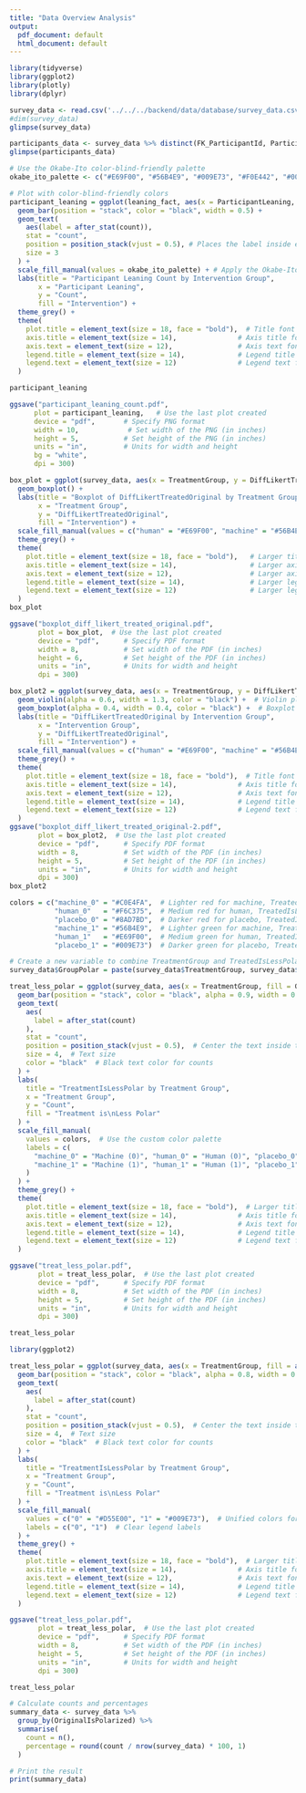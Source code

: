 ```yaml
---
title: "Data Overview Analysis"
output:
  pdf_document: default
  html_document: default
---
```


```r
library(tidyverse)
library(ggplot2)
library(plotly)
library(dplyr)
```

```r
survey_data <- read.csv('../../../backend/data/database/survey_data.csv')
#dim(survey_data)
glimpse(survey_data)
```

```r
participants_data <- survey_data %>% distinct(FK_ParticipantId, ParticipantLeaning, TreatmentGroup)
glimpse(participants_data)
```

```r
# Use the Okabe-Ito color-blind-friendly palette
okabe_ito_palette <- c("#E69F00", "#56B4E9", "#009E73", "#F0E442", "#0072B2", "#D55E00", "#CC79A7")

# Plot with color-blind-friendly colors
participant_leaning = ggplot(leaning_fact, aes(x = ParticipantLeaning, fill = TreatmentGroup)) +
  geom_bar(position = "stack", color = "black", width = 0.5) +
  geom_text(
    aes(label = after_stat(count)),
    stat = "count",
    position = position_stack(vjust = 0.5), # Places the label inside each stacked segment
    size = 3
  ) +
  scale_fill_manual(values = okabe_ito_palette) + # Apply the Okabe-Ito palette
  labs(title = "Participant Leaning Count by Intervention Group",
       x = "Participant Leaning",
       y = "Count",
       fill = "Intervention") +
  theme_grey() +
  theme(
    plot.title = element_text(size = 18, face = "bold"),  # Title font size and style
    axis.title = element_text(size = 14),               # Axis title font size
    axis.text = element_text(size = 12),                # Axis text font size
    legend.title = element_text(size = 14),             # Legend title font size
    legend.text = element_text(size = 12)               # Legend text font size
  )

participant_leaning

ggsave("participant_leaning_count.pdf", 
      plot = participant_leaning,   # Use the last plot created
      device = "pdf",       # Specify PNG format
      width = 10,            # Set width of the PNG (in inches)
      height = 5,           # Set height of the PNG (in inches)
      units = "in",         # Units for width and height
      bg = "white",
      dpi = 300)
```
```r
box_plot = ggplot(survey_data, aes(x = TreatmentGroup, y = DiffLikertTreatedOriginal, fill = TreatmentGroup)) +
  geom_boxplot() +
  labs(title = "Boxplot of DiffLikertTreatedOriginal by Treatment Group",
       x = "Treatment Group",
       y = "DiffLikertTreatedOriginal",
       fill = "Intervention") +
  scale_fill_manual(values = c("human" = "#E69F00", "machine" = "#56B4E9", "placebo" = "#009E73")) +  # Optional custom colors
  theme_grey() +
  theme(
    plot.title = element_text(size = 18, face = "bold"),   # Larger title
    axis.title = element_text(size = 14),                  # Larger axis titles
    axis.text = element_text(size = 12),                   # Larger axis labels
    legend.title = element_text(size = 14),                # Larger legend title
    legend.text = element_text(size = 12)                  # Larger legend text
  )
box_plot
```
```r
ggsave("boxplot_diff_likert_treated_original.pdf", 
       plot = box_plot,  # Use the last plot created
       device = "pdf",      # Specify PDF format
       width = 8,           # Set width of the PDF (in inches)
       height = 6,          # Set height of the PDF (in inches)
       units = "in",        # Units for width and height
       dpi = 300)
```

```r
box_plot2 = ggplot(survey_data, aes(x = TreatmentGroup, y = DiffLikertTreatedOriginal, fill = TreatmentGroup)) +
  geom_violin(alpha = 0.6, width = 1.3, color = "black") +  # Violin plot with transparency
  geom_boxplot(alpha = 0.4, width = 0.4, color = "black") +  # Boxplot properly aligned to fit inside the violin
  labs(title = "DiffLikertTreatedOriginal by Intervention Group",
       x = "Intervention Group",
       y = "DiffLikertTreatedOriginal",
       fill = "Intervention") +
  scale_fill_manual(values = c("human" = "#E69F00", "machine" = "#56B4E9", "placebo" = "#009E73")) +  # Custom color palette
  theme_grey() +
  theme(
    plot.title = element_text(size = 18, face = "bold"),  # Title font size and style
    axis.title = element_text(size = 14),               # Axis title font size
    axis.text = element_text(size = 12),                # Axis text font size
    legend.title = element_text(size = 14),             # Legend title font size
    legend.text = element_text(size = 12)               # Legend text font size
  )
ggsave("boxplot_diff_likert_treated_original-2.pdf", 
       plot = box_plot2,  # Use the last plot created
       device = "pdf",      # Specify PDF format
       width = 8,           # Set width of the PDF (in inches)
       height = 5,          # Set height of the PDF (in inches)
       units = "in",        # Units for width and height
       dpi = 300)
box_plot2

```

```r
colors = c("machine_0" = "#C0E4FA",  # Lighter red for machine, TreatedIsLessPolar = 0
           "human_0"   = "#F6C375",  # Medium red for human, TreatedIsLessPolar = 0
           "placebo_0" = "#8AD7BD",  # Darker red for placebo, TreatedIsLessPolar = 0
           "machine_1" = "#56B4E9",  # Lighter green for machine, TreatedIsLessPolar = 1
           "human_1"   = "#E69F00",  # Medium green for human, TreatedIsLessPolar = 1
           "placebo_1" = "#009E73")  # Darker green for placebo, TreatedIsLessPolar = 1

# Create a new variable to combine TreatmentGroup and TreatedIsLessPolar
survey_data$GroupPolar = paste(survey_data$TreatmentGroup, survey_data$TreatedIsLessPolar, sep = "_")

treat_less_polar = ggplot(survey_data, aes(x = TreatmentGroup, fill = GroupPolar)) +
  geom_bar(position = "stack", color = "black", alpha = 0.9, width = 0.6) +
  geom_text(
    aes(
      label = after_stat(count)
    ),
    stat = "count", 
    position = position_stack(vjust = 0.5),  # Center the text inside the bars
    size = 4,  # Text size
    color = "black"  # Black text color for counts
  ) +
  labs(
    title = "TreatmentIsLessPolar by Treatment Group",
    x = "Treatment Group",
    y = "Count",
    fill = "Treatment is\nLess Polar"
  ) +
  scale_fill_manual(
    values = colors,  # Use the custom color palette
    labels = c(
      "machine_0" = "Machine (0)", "human_0" = "Human (0)", "placebo_0" = "Placebo (0)",
      "machine_1" = "Machine (1)", "human_1" = "Human (1)", "placebo_1" = "Placebo (1)"
    )
  ) +
  theme_grey() +
  theme(
    plot.title = element_text(size = 18, face = "bold"),  # Larger title font
    axis.title = element_text(size = 14),               # Axis title font
    axis.text = element_text(size = 12),                # Axis text font
    legend.title = element_text(size = 14),             # Legend title font
    legend.text = element_text(size = 12)               # Legend text font
  )

ggsave("treat_less_polar.pdf", 
       plot = treat_less_polar,  # Use the last plot created
       device = "pdf",      # Specify PDF format
       width = 8,           # Set width of the PDF (in inches)
       height = 5,          # Set height of the PDF (in inches)
       units = "in",        # Units for width and height
       dpi = 300)

treat_less_polar
```
```r
library(ggplot2)

treat_less_polar = ggplot(survey_data, aes(x = TreatmentGroup, fill = as.factor(TreatedIsLessPolar))) +
  geom_bar(position = "stack", color = "black", alpha = 0.8, width = 0.6) +
  geom_text(
    aes(
      label = after_stat(count)
    ),
    stat = "count", 
    position = position_stack(vjust = 0.5),  # Center the text inside the bars
    size = 4,  # Text size
    color = "black"  # Black text color for counts
  ) +
  labs(
    title = "TreatmentIsLessPolar by Treatment Group",
    x = "Treatment Group",
    y = "Count",
    fill = "Treatment is\nLess Polar"
  ) +
  scale_fill_manual(
    values = c("0" = "#D55E00", "1" = "#009E73"),  # Unified colors for 0 and 1
    labels = c("0", "1")  # Clear legend labels
  ) +
  theme_grey() +
  theme(
    plot.title = element_text(size = 18, face = "bold"),  # Larger title font
    axis.title = element_text(size = 14),               # Axis title font
    axis.text = element_text(size = 12),                # Axis text font
    legend.title = element_text(size = 14),             # Legend title font
    legend.text = element_text(size = 12)               # Legend text font
  )

ggsave("treat_less_polar.pdf", 
       plot = treat_less_polar,  # Use the last plot created
       device = "pdf",      # Specify PDF format
       width = 8,           # Set width of the PDF (in inches)
       height = 5,          # Set height of the PDF (in inches)
       units = "in",        # Units for width and height
       dpi = 300)

treat_less_polar
```


```r
# Calculate counts and percentages
summary_data <- survey_data %>%
  group_by(OriginalIsPolarized) %>%
  summarise(
    count = n(),
    percentage = round(count / nrow(survey_data) * 100, 1)
  )

# Print the result
print(summary_data)
```





